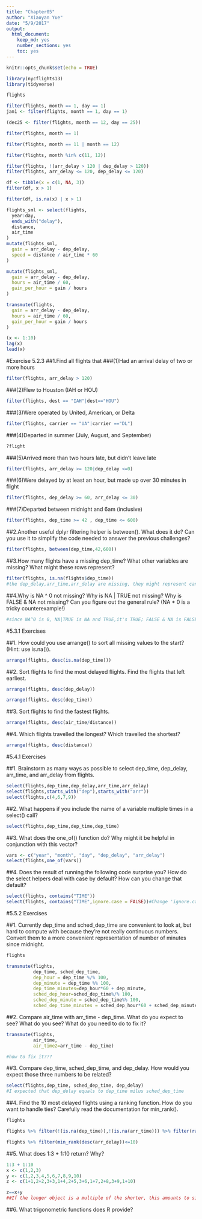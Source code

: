 ```yaml
---
title: "Chapter05"
author: "Xiaoyan Yue"
date: "5/9/2017"
output: 
  html_document: 
    keep_md: yes
    number_sections: yes
    toc: yes
---
```


```r
knitr::opts_chunk$set(echo = TRUE)
```

```r
library(nycflights13)
library(tidyverse)

flights

filter(flights, month == 1, day == 1)
jan1 <- filter(flights, month == 1, day == 1)

(dec25 <- filter(flights, month == 12, day == 25))

filter(flights, month == 1)

filter(flights, month == 11 | month == 12)

filter(flights, month %in% c(11, 12))

filter(flights, !(arr_delay > 120 | dep_delay > 120))
filter(flights, arr_delay <= 120, dep_delay <= 120)

df <- tibble(x = c(1, NA, 3))
filter(df, x > 1)

filter(df, is.na(x) | x > 1)

flights_sml <- select(flights, 
  year:day, 
  ends_with("delay"), 
  distance, 
  air_time
)
mutate(flights_sml,
  gain = arr_delay - dep_delay,
  speed = distance / air_time * 60
)

mutate(flights_sml,
  gain = arr_delay - dep_delay,
  hours = air_time / 60,
  gain_per_hour = gain / hours
)

transmute(flights,
  gain = arr_delay - dep_delay,
  hours = air_time / 60,
  gain_per_hour = gain / hours
)

(x <- 1:10)
lag(x)
lead(x)
```
 
#Exercise 5.2.3 
##1.Find all flights that 
###(1)Had an arrival delay of two or more hours
```r
filter(flights, arr_delay > 120)
```

###(2)Flew to Houston (IAH or HOU)
```r
filter(flights, dest == "IAH"|dest=="HOU")
```

###(3)Were operated by United, American, or Delta
```r
filter(flights, carrier == "UA"|carrier =="DL")
```

###(4)Departed in summer (July, August, and September) 
```r
?flight
```

###(5)Arrived more than two hours late, but didn’t leave late
```r
filter(flights, arr_delay >= 120|dep_delay <=0)
```

###(6)Were delayed by at least an hour, but made up over 30 minutes in flight
```r
filter(flights, dep_delay >= 60, arr_delay <= 30)
```

###(7)Departed between midnight and 6am (inclusive)  
```r
filter(flights, dep_time >= 42 , dep_time <= 600)
```

 
##2.Another useful dplyr filtering helper is between(). What does it do? Can you use it to simplify the code needed to answer the previous challenges?
```r
filter(flights, between(dep_time,42,600))

```


##3.How many flights have a missing dep_time? What other variables are missing? What might these rows represent?
```r
filter(flights, is.na(flights$dep_time))
#the dep_delay,arr_time,arr_delay are missing, they might represent cancelled flights.
```

##4.Why is NA ^ 0 not missing? Why is NA | TRUE not missing? Why is FALSE & NA not missing? Can you figure out the general rule? (NA * 0 is a tricky counterexample!)
```r
#since NA^0 is 0, NA|TRUE is NA and TRUE,it's TRUE; FALSE & NA is FALSE or NA, it's TRUE
```

#5.3.1 Exercises

##1. How could you use arrange() to sort all missing values to the start? (Hint: use is.na()).
```r
arrange(flights, desc(is.na(dep_time)))

```

##2. Sort flights to find the most delayed flights. Find the flights that left earliest.
```r
arrange(flights, desc(dep_delay))

arrange(flights, desc(dep_time))

```


##3. Sort flights to find the fastest flights.
```r
arrange(flights, desc(air_time/distance))

```


##4. Which flights travelled the longest? Which travelled the shortest? 
```r
arrange(flights, desc(distance))

```

#5.4.1 Exercises

##1. Brainstorm as many ways as possible to select dep_time, dep_delay, arr_time, and arr_delay from flights.
```r
select(flights,dep_time,dep_delay,arr_time,arr_delay)
select(flights,starts_with("dep"),starts_with("arr"))
select(flights,c(4,6,7,9))
```

##2. What happens if you include the name of a variable multiple times in a select() call?
```r
select(flights,dep_time,dep_time,dep_time)
```

##3. What does the one_of() function do? Why might it be helpful in conjunction with this vector?
```r
vars <- c("year", "month", "day", "dep_delay", "arr_delay")
select(flights,one_of(vars))
```

##4. Does the result of running the following code surprise you? How do the select helpers deal with case by default? How can you change that default?

```r
select(flights, contains("TIME"))
select(flights, contains("TIME",ignore.case = FALSE))#Change 'ignore.case = TRUE'to ignore.case = FALSE

```
 
#5.5.2 Exercises

##1. Currently dep_time and sched_dep_time are convenient to look at, but hard to compute with because they’re not really continuous numbers. Convert them to a more convenient representation of number of minutes since midnight.
```r
flights

transmute(flights,
          dep_time, sched_dep_time,
          dep_hour = dep_time %/% 100,
          dep_minute = dep_time %% 100,
          dep_time_minutes=dep_hour*60 + dep_minute,
          sched_dep_hour=sched_dep_time%/% 100,
          sched_dep_minute = sched_dep_time%% 100,
          sched_dep_time_minutes = sched_dep_hour*60 + sched_dep_minute)
```


##2. Compare air_time with arr_time - dep_time. What do you expect to see? What do you see? What do you need to do to fix it?
```r
transmute(flights,
          air_time,
          air_time2=arr_time - dep_time)

#how to fix it???
```


##3. Compare dep_time, sched_dep_time, and dep_delay. How would you expect those three numbers to be related?
```r
select(flights,dep_time, sched_dep_time, dep_delay)
#I expected that dep_delay equals to dep_time milus sched_dep_time
```
##4. Find the 10 most delayed flights using a ranking function. How do you want to handle ties? Carefully read the documentation for min_rank().
```r
flights

flights %>% filter(!(is.na(dep_time)),!(is.na(arr_time))) %>% filter(rank(desc(arr_delay))<=10)

flights %>% filter(min_rank(desc(arr_delay))<=10)
```

##5. What does 1:3 + 1:10 return? Why?
```r
1:3 + 1:10
x <- c(1,2,3)
y <- c(1,2,3,4,5,6,7,8,9,10)
z <- c(1+1,2+2,3+3,1+4,2+5,3+6,1+7,2+8,3+9,1+10)

z==x+y
##If the longer object is a multiple of the shorter, this amounts to simply repeating the shorter object several times. Oftentimes R programmers will take advantage of this to do things more compactly and with less typing.
```
##6. What trigonometric functions does R provide?

